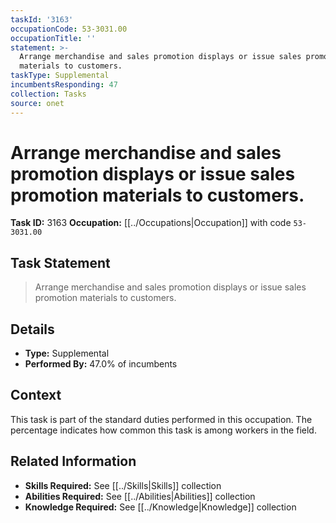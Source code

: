 ```yaml
---
taskId: '3163'
occupationCode: 53-3031.00
occupationTitle: ''
statement: >-
  Arrange merchandise and sales promotion displays or issue sales promotion
  materials to customers.
taskType: Supplemental
incumbentsResponding: 47
collection: Tasks
source: onet
---
```

# Arrange merchandise and sales promotion displays or issue sales promotion materials to customers.

**Task ID:** 3163
**Occupation:** [[../Occupations|Occupation]] with code `53-3031.00`

## Task Statement

> Arrange merchandise and sales promotion displays or issue sales promotion materials to customers.

## Details

- **Type:** Supplemental
- **Performed By:** 47.0% of incumbents

## Context

This task is part of the standard duties performed in this occupation. The percentage indicates how common this task is among workers in the field.

## Related Information

- **Skills Required:** See [[../Skills|Skills]] collection
- **Abilities Required:** See [[../Abilities|Abilities]] collection
- **Knowledge Required:** See [[../Knowledge|Knowledge]] collection
